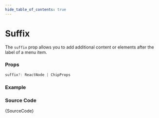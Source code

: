 ```yaml
---
hide_table_of_contents: true
---
```



# Suffix

The `suffix` prop allows you to add additional content or elements after the label of a menu item.

### Props

```ts noCopy
suffix?: ReactNode | ChipProps
```

### Example

<IframeWindow url='http://localhost:3000/en/menu-examples/horizontal-menu/menu-item/suffix' />

### Source Code

<TsToJsCodeSnippet>{SourceCode}</TsToJsCodeSnippet>

